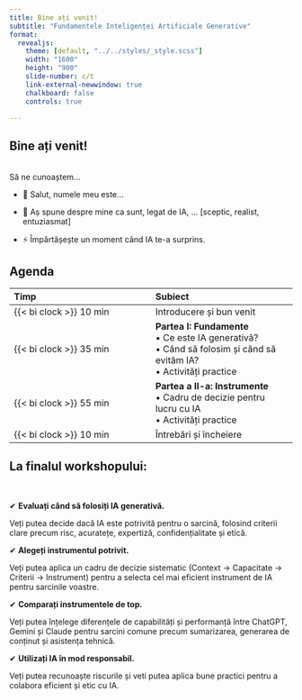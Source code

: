 ```yaml
---
title: Bine ați venit!
subtitle: "Fundamentele Inteligenței Artificiale Generative"
format: 
  revealjs: 
    theme: [default, "../../styles/_style.scss"]
    width: "1600"
    height: "900"
    slide-number: c/t
    link-external-newwindow: true
    chalkboard: false  
    controls: true

---
```



## Bine ați venit!

<br>
Să ne cunoaștem...

* 👋 Salut, numele meu este...

* 🤖 Aș spune despre mine ca sunt, legat de IA, ... [\[sceptic, realist, entuziasmat\]]{.gray}

* ⚡ Împărtășește un moment când IA te-a surprins.



## Agenda {.content-bottom}



| Timp | Subiect |
|:---|:---|
| {{< bi clock >}} 10 min| Introducere și bun venit |
| {{< bi clock >}} 35 min| **Partea I: Fundamente**<br> • Ce este IA generativă?<br> • Când să folosim și când să evităm IA?<br> • Activități practice |
| {{< bi clock >}} 55 min| **Partea a II-a: Instrumente** <br> • Cadru de decizie pentru lucru cu IA<br> • Activități practice |
| {{< bi clock >}} 10 min| Întrebări și încheiere |



## La finalul workshopului:

<br>

::: small

✔ **Evaluați când să folosiți IA generativă.**

Veți putea decide dacă IA este potrivită pentru o sarcină, folosind criterii clare precum risc, acuratețe, expertiză, confidențialitate și etică.

✔ **Alegeți instrumentul potrivit.**

Veți putea aplica un cadru de decizie sistematic (Context → Capacitate → Criterii → Instrument) pentru a selecta cel mai eficient instrument de IA pentru sarcinile voastre.

✔ **Comparați instrumentele de top.**

Veți putea înțelege diferențele de capabilități și performanță între ChatGPT, Gemini și Claude pentru sarcini comune precum sumarizarea, generarea de conținut și asistența tehnică.

✔ **Utilizați IA în mod responsabil.**

Veți putea recunoaște riscurile și veti putea aplica bune practici pentru a colabora eficient și etic cu IA.

:::